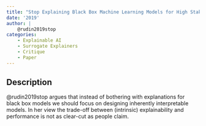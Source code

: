 ```yaml
---
title: "Stop Explaining Black Box Machine Learning Models for High Stakes Decisions and Use Interpretable Models Instead."
date: '2019'
author: |
    @rudin2019stop
categories:
    - Explainable AI
    - Surrogate Explainers
    - Critique
    - Paper
---
```


## Description

@rudin2019stop argues that instead of bothering with explanations for black box models we should focus on designing inherently interpretable models. In her view the trade-off between (intrinsic) explainability and performance is not as clear-cut as people claim.